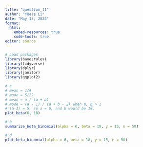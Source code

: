 ```yaml
---
title: "question_11"
author: "Yuese Li"
date: "May 13, 2024"
format: 
  html: 
    embed-resources: true
    code-tools: true
editor: source
---
```


```r
# Load packages
library(bayesrules)
library(tidyverse)
library(dplyr)
library(janitor)
library(ggplot2)
```

```r
# a 
# mean = 1/4
# mode = 5/22
# mean = a / (a + b)
# mode = (a - 1) / (a + b - 2) when a, b > 1     
# (a-1) = 5, so a = 6, and b would be 18.
plot_beta(6, 18)
```

```r
# b
summarize_beta_binomial(alpha = 6, beta = 18, y = 15, n = 50)
```

```r
# d
plot_beta_binomial(alpha = 6, beta = 18, y = 15, n = 50)
```

